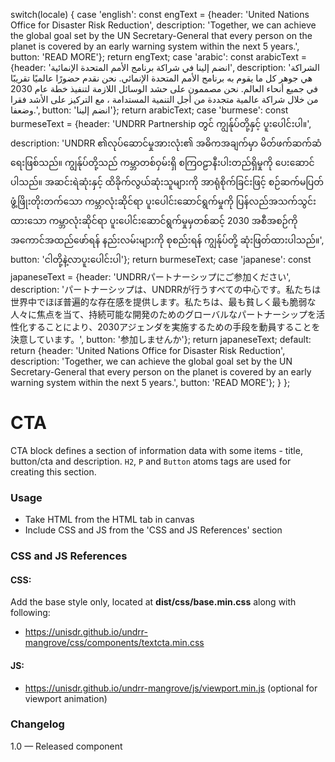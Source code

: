 
  switch(locale) {
    case 'english': const engText = {header: 'United Nations Office for Disaster Risk Reduction', description: 'Together, we can achieve the global goal set by the UN Secretary-General that every person on the planet is covered by an early warning system within the next 5 years.', button: 'READ MORE'}; return engText;
    case 'arabic': const arabicText = {header: 'انضم إلينا في شراكة برنامج الأمم المتحدة الإنمائية', description: 'الشراكة هي جوهر كل ما يقوم به برنامج الأمم المتحدة الإنمائي. نحن نقدم حضورًا عالميًا تقريبًا في جميع أنحاء العالم. نحن مصممون على حشد الوسائل اللازمة لتنفيذ خطة عام 2030 من خلال شراكة عالمية متجددة من أجل التنمية المستدامة ، مع التركيز على الأشد فقرا وضعفا.', button: 'انضم إلينا'}; return arabicText;
    case 'burmese': const burmeseText = {header: 'UNDRR Partnership တွင် ကျွန်ုပ်တို့နှင့် ပူးပေါင်းပါ။', description: 'UNDRR ၏လုပ်ဆောင်မှုအားလုံး၏ အဓိကအချက်မှာ မိတ်ဖက်ဆက်ဆံရေးဖြစ်သည်။ ကျွန်ုပ်တို့သည် ကမ္ဘာတစ်ဝှမ်းရှိ စကြဝဠာနီးပါးတည်ရှိမှုကို ပေးဆောင်ပါသည်။ အဆင်းရဲဆုံးနှင့် ထိခိုက်လွယ်ဆုံးသူများကို အာရုံစိုက်ခြင်းဖြင့် စဉ်ဆက်မပြတ်ဖွံ့ဖြိုးတိုးတက်သော ကမ္ဘာလုံးဆိုင်ရာ ပူးပေါင်းဆောင်ရွက်မှုကို ပြန်လည်အသက်သွင်းထားသော ကမ္ဘာလုံးဆိုင်ရာ ပူးပေါင်းဆောင်ရွက်မှုမှတစ်ဆင့် 2030 အစီအစဉ်ကို အကောင်အထည်ဖော်ရန် နည်းလမ်းများကို စုစည်းရန် ကျွန်ုပ်တို့ ဆုံးဖြတ်ထားပါသည်။', button: 'ငါတို့နဲ့လာပူးပေါင်းပါ'}; return burmeseText;
    case 'japanese': const japaneseText = {header: 'UNDRRパートナーシップにご参加ください', description: 'パートナーシップは、UNDRRが行うすべての中心です。私たちは世界中でほぼ普遍的な存在感を提供します。私たちは、最も貧しく最も脆弱な人々に焦点を当て、持続可能な開発のためのグローバルなパートナーシップを活性化することにより、2030アジェンダを実施するための手段を動員することを決意しています。', button: '参加しませんか'}; return japaneseText;
    default:
      return {header: 'United Nations Office for Disaster Risk Reduction', description: 'Together, we can achieve the global goal set by the UN Secretary-General that every person on the planet is covered by an early warning system within the next 5 years.', button: 'READ MORE'};
  }
};

<Meta of={TextCtaStories} />

# CTA

CTA block defines a section of information data with some items - title, button/cta and description. `H2`,  `P` and `Button` atoms tags are used for creating this section.

<Canvas>
  <Story of={TextCtaStories.TextCta} />
</Canvas>

### Usage

* Take HTML from the HTML tab in canvas
* Include CSS and JS from the 'CSS and JS References' section

### CSS and JS References

#### CSS:

Add the base style only, located at **dist/css/base.min.css** along with following:

* https://unisdr.github.io/undrr-mangrove/css/components/textcta.min.css

#### JS:

* https://unisdr.github.io/undrr-mangrove/js/viewport.min.js (optional for viewport animation)

### Changelog

1.0 — Released component
